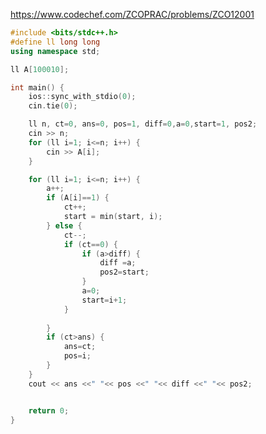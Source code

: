 https://www.codechef.com/ZCOPRAC/problems/ZCO12001

```cpp
#include <bits/stdc++.h>
#define ll long long
using namespace std;

ll A[100010];

int main() {
    ios::sync_with_stdio(0);
    cin.tie(0);

    ll n, ct=0, ans=0, pos=1, diff=0,a=0,start=1, pos2;
    cin >> n;
    for (ll i=1; i<=n; i++) {
        cin >> A[i];
    }

    for (ll i=1; i<=n; i++) {
        a++;
        if (A[i]==1) {
            ct++;
            start = min(start, i);
        } else {
            ct--;
            if (ct==0) {
                if (a>diff) {
                    diff =a;
                    pos2=start;
                }
                a=0;
                start=i+1;
            } 
            
        }
        if (ct>ans) {
            ans=ct;
            pos=i;
        }
    }
    cout << ans <<" "<< pos <<" "<< diff <<" "<< pos2;


    return 0;
}
```

